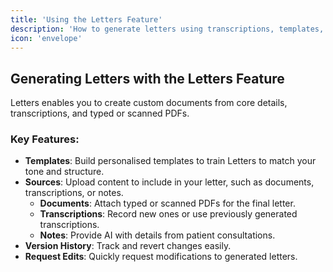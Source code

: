 ```yaml
---
title: 'Using the Letters Feature'  
description: 'How to generate letters using transcriptions, templates, and PDFs'  
icon: 'envelope'  
---
```


## Generating Letters with the Letters Feature

Letters enables you to create custom documents from core details, transcriptions, and typed or scanned PDFs.

### Key Features:
- **Templates**: Build personalised templates to train Letters to match your tone and structure.
- **Sources**: Upload content to include in your letter, such as documents, transcriptions, or notes.
    - **Documents**: Attach typed or scanned PDFs for the final letter.
    - **Transcriptions**: Record new ones or use previously generated transcriptions.
    - **Notes**: Provide AI with details from patient consultations.
- **Version History**: Track and revert changes easily.
- **Request Edits**: Quickly request modifications to generated letters.